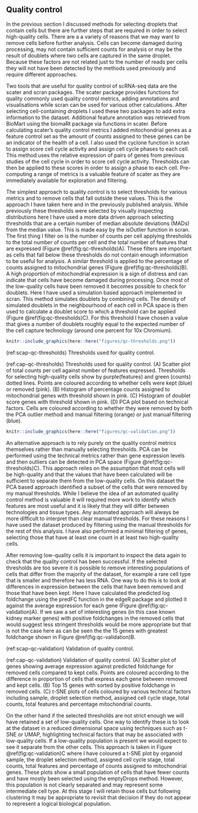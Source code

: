 ## Quality control

In the previous section I discussed methods for selecting droplets that contain
cells but there are further steps that are required in order to select
high-quality cells. There are a a variety of reasons that we may want to remove
cells before further analysis. Cells can become damaged during processing, may
not contain sufficient counts for analysis or may be the result of doublets
where two cells are captured in the same droplet. Because these factors are not
related just to the number of reads per cells they will not have been detected
by the methods used previously and require different approaches.

Two tools that are useful for quality control of scRNA-seq data are the scater
and scran packages. The scater package provides functions for quality commonly
used quality control metrics, adding annotations and visualisations while scran
can be used for various other calculations. After selecting cell-containing
droplets I used these two packages to add extra information to the dataset.
Additional feature annotation was retrieved from BioMart using the biomaRt
package via functions in scater. Before calculating scater's quality control
metrics I added mitochondrial genes as a feature control set as the amount of
counts assigned to these genes can be an indicator of the health of a cell. I
also used the cyclone function in scran to assign score cell cycle activity and
assign cell cycle phases to each cell. This method uses the relative expression
of pairs of genes from previous studies of the cell cycle in order to score
cell cycle activity. Thresholds can then be applied to these scores in order to
assign a phase to each cell. Pre-computing a range of metrics is a valuable
feature of scater as they are immediately available for exploration and
filtering.

The simplest approach to quality control is to select thresholds for various
metrics and to remove cells that fall outside these values. This is the
approach I have taken here and in the previously published analysis. While
previously these thresholds were selected by visually inspecting distributions
here I have used a more data driven approach selecting thresholds that are a
certain number of median absolute deviations (MADs) from the median value. This
is made easy by the isOutlier function in scran. The first thing I filter on is
the number of counts per cell applying thresholds to the total number of counts
per cell and the total number of features that are expressed (Figure
\@ref(fig:qc-thresholds)A). These filters are important as cells that fall
below these thresholds do not contain enough information to be useful for
analysis. A similar threshold is applied to the percentage of counts assigned
to mitochondrial genes (Figure \@ref(fig:qc-thresholds)B). A high proportion of
mitochondrial expression is a sign of distress and can indicate that cells have
become damaged during processing. Once most of the low-quality cells have been
removed it becomes possible to check for doublets. Here I have used a
simulation based approach implemented in scran. This method simulates doublets
by combining cells. The density of simulated doublets in the neighbourhood of
each cell in PCA space is then used to calculate a doublet score to which a
threshold can be applied (Figure \@ref(fig:qc-thresholds)C). For this threshold
I have chosen a value that gives a number of doublets roughly equal to the
expected number of the cell capture technology (around one percent for 10x
Chromium).

```r
knitr::include_graphics(here::here("figures/qc-thresholds.png"))
```

(ref:scap-qc-thresholds) Thresholds used for quality control.

(ref:cap-qc-thresholds) Thresholds used for quality control. (A) Scatter plot of total counts per cell against number of features expressed. Thresholds for selecting high-quality cells show by purple(features) and green (counts) dotted lines. Points are coloured according to whether cells were kept (blue) or removed (pink). (B) Histogram of percentage counts assigned to mitochondrial genes with threshold shown in pink. (C) Histogram of doublet score genes with threshold shown in pink. (D) PCA plot based on technical factors. Cells are coloured according to whether they were removed by both the PCA outlier method and manual filtering (orange) or just manual filtering (blue).

```r
knitr::include_graphics(here::here("figures/qc-validation.png"))
```

An alternative approach is to rely purely on the quality control metrics
themselves rather than manually selecting thresholds. PCA can be performed
using the technical metrics rather than gene expression levels and then
outliers can be detected in PCA space (Figure \@ref(fig:qc-thresholds)C). This
approach relies on the assumption that most cells will be high-quality and that
the values that have been calculated will be sufficient to separate them from
the low-quality cells. On this dataset the PCA based approach identified a
subset of the cells that were removed by my manual thresholds. While I believe
the idea of an automated quality control method is valuable it will required
more work to identify which features are most useful and it is likely that they
will differ between technologies and tissue types. Any automated approach will
always be more difficult to interpret than clear manual thresholds. For these
reasons I have used the dataset produced by filtering using the manual
thresholds for the rest of this analysis. I have also performed a minimal
filtering of genes, selecting those that have at least one count in at least
two high-quality cells.

After removing low-quality cells it is important to inspect the data again to
check that the quality control has been successful. If the selected thresholds
are too severe it is possible to remove interesting populations of cells that
differ from the majority of the dataset, for example a rare cell type that is
smaller and therefore has less RNA. One way to do this is to look at
differences in expression between the cells that have been removed and those
that have been kept. Here I have calculated the predicted log foldchange using
the predFC function in the edgeR package and plotted it against the average
expression for each gene (Figure \@ref(fig:qc-validation)A). If we saw a set of
interesting genes (in this case known kidney marker genes) with positive
foldchanges in the removed cells that would suggest less stringent thresholds
would be more appropriate but that is not the case here as can be seen the the
15 genes with greatest foldchange shown in Figure \@ref(fig:qc-validation)B.

(ref:scap-qc-validation) Validation of quality control.

(ref:cap-qc-validation) Validation of quality control. (A) Scatter plot of genes showing average expression against predicted foldchange for removed cells compared to kept cells. Points are coloured according to the difference in proportion of cells that express each gene between removed and kept cells. (B) Top 15 genes with sorted by positive foldchange in removed cells. (C) t-SNE plots of cells coloured by various technical factors including sample, droplet selection method, assigned cell cycle stage, total counts, total features and percentage mitochondrial counts.

On the other hand if the selected thresholds are not strict enough we will have
retained a set of low-quality cells. One way to identify these is to look at
the dataset in a reduced dimensional space using techniques such as t-SNE or
UMAP, highlighting technical factors that may be associated with low-quality
cells. If a low-quality population is present we would expect to see it
separate from the other cells. This approach is taken in Figure
\@ref(fig:qc-validation)C where I have coloured a t-SNE plot by organoid
sample, the droplet selection method, assigned cell cycle stage, total counts,
total features and percentage of counts assigned to mitochondrial genes. These
plots show a small population of cells that have fewer counts and have mostly
been selected using the emptyDrops method. However, this population is not
clearly separated and may represent some intermediate cell type. At this stage
I will retain those cells but following clustering it may be appropriate to
revisit that decision if they do not appear to represent a logical biological
population.
